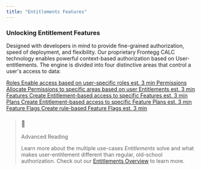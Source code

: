 ```yaml
---
title: "Entitlements Features"
---
```


### Unlocking Entitlement Features

Designed with developers in mind to provide fine-grained authorization, speed of deployment, and flexibility. Our proprietary Frontegg CALC technology enables powerful context-based authorization based on User-entitlements. The engine is divided into four distinctive areas that control a user's access to data:

[ Roles Enable access based on user-specific roles est. 3 min ](https://docs.frontegg.com/v2.0.2/docs/roles-1) [ Permissions Allocate Permissions to specific areas based on user Entitlements est. 3 min ](https://docs.frontegg.com/v2.0.2/docs/permissions-1) [ Features Create Entitlement-based access to specific Features est. 3 min ](https://docs.frontegg.com/docs/features)[ Plans Create Entitlement-based access to specific Feature Plans est. 3 min ](https://docs.frontegg.com/v2.0.2/docs/feature-bundles) [ Feature Flags Create rule-based Feature Flags est. 3 min ](https://docs.frontegg.com/docs/feature-flags) 

> ### 📘
> 
> Advanced Reading
> 
> Learn more about the multiple use-cases _Entitlements_ solve and what makes user-entitlement different than regular, old-school authorization. Check out our [Entitlements Overview](/docs/entitlements) to learn more.